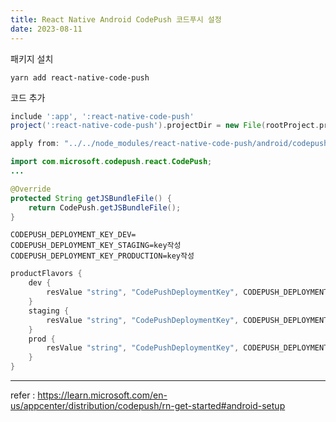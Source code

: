 ```yaml
---
title: React Native Android CodePush 코드푸시 설정
date: 2023-08-11
---
```


패키지 설치

```
yarn add react-native-code-push
```

코드 추가

```plain:android/settings.gradle
include ':app', ':react-native-code-push'
project(':react-native-code-push').projectDir = new File(rootProject.projectDir, '../node_modules/react-native-code-push/android/app')
```

```plain:android/app/build.gradle
apply from: "../../node_modules/react-native-code-push/android/codepush.gradle"
```

```MainApplication.java
import com.microsoft.codepush.react.CodePush;
...

@Override
protected String getJSBundleFile() {
    return CodePush.getJSBundleFile();
}
```

```plain:gradle.properties
CODEPUSH_DEPLOYMENT_KEY_DEV=
CODEPUSH_DEPLOYMENT_KEY_STAGING=key작성
CODEPUSH_DEPLOYMENT_KEY_PRODUCTION=key작성
```

```plain:android/app/build.gradle
productFlavors {
    dev {
        resValue "string", "CodePushDeploymentKey", CODEPUSH_DEPLOYMENT_KEY_DEV
    }
    staging {
        resValue "string", "CodePushDeploymentKey", CODEPUSH_DEPLOYMENT_KEY_STAGING
    }
    prod {
        resValue "string", "CodePushDeploymentKey", CODEPUSH_DEPLOYMENT_KEY_PRODUCTION
    }
}
```
---

refer : https://learn.microsoft.com/en-us/appcenter/distribution/codepush/rn-get-started#android-setup